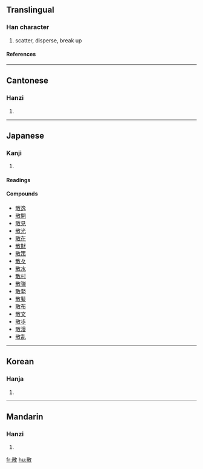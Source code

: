 ==Translingual==
===Han character===
{{Han char|rn=66|rad=攴|as=08|sn=12|four=4824<sub>0</sub>|canj=廿月人大 (TBOK)}}
# scatter, disperse, break up
====References====
{{Han ref|kx=0472.340|dkj=13265|dj=0825.180|hdz=21465.150|uh=6563|ud=25955|bh=B4B2|bd=46258}}
----
==Cantonese==
===Hanzi===
{{yue-hanzi|jyut=|y=saan2, saan3}}
# {{defn|Cantonese}}
----
==Japanese==
===Kanji===
{{ja-kanji|grade=4|rs=攴08}}
# {{defn|Japanese}} 
====Readings====
{{ja-readings|on=[[さん]] (san)|kun=[[ちる]] (chiru), [[ちらす]] (chirasu), [[ちらかす]] (chirakasu)}}

====Compounds====
* [[散逸]]
* [[散開]]
* [[散見]]
* [[散光]]
* [[散在]]
* [[散財]]
* [[散策]]
* [[散々]]
* [[散水]]
* [[散村]]
* [[散弾]]
* [[散発]]
* [[散髪]]
* [[散布]]
* [[散文]]
* [[散歩]]
* [[散漫]]
* [[散乱]]
----
==Korean==
===Hanja===
{{ko-hanja|hangeul=산|eumhun=|rv=san|mr=san|y=san}}
# {{defn|Korean}}
----
==Mandarin==
===Hanzi===
{{cmn-hanzi|pin=[[sàn]] (san4)|wg=san<sup>4</sup>}}
# {{defn|Mandarin}}

[[fr:散]]
[[hu:散]]